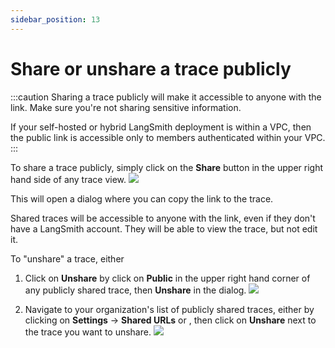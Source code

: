 ```yaml
---
sidebar_position: 13
---
```



# Share or unshare a trace publicly

:::caution
Sharing a trace publicly will make it accessible to anyone with the link. Make sure you're not sharing sensitive information.

If your self-hosted or hybrid LangSmith deployment is within a VPC, then the public link is accessible only to members authenticated within your VPC.
:::

To share a trace publicly, simply click on the **Share** button in the upper right hand side of any trace view.
![](./static/share_trace.png)

This will open a dialog where you can copy the link to the trace.

Shared traces will be accessible to anyone with the link, even if they don't have a LangSmith account. They will be able to view the trace, but not edit it.

To "unshare" a trace, either

1. Click on **Unshare** by click on **Public** in the upper right hand corner of any publicly shared trace, then **Unshare** in the dialog.
   ![](./static/unshare_trace.png)

2. Navigate to your organization's list of publicly shared traces, either by clicking on **Settings** -> **Shared URLs** or <RegionalUrl text='this link' suffix='/settings/shared'/>, then click on **Unshare** next to the trace you want to unshare.
   ![](./static/unshare_trace_list.png)
